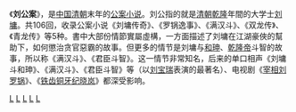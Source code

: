 {{unreferenced|time=2011-05-21T02:54:46+00:00}}
《'''刘公案'''》，是[[中国|中国]][[清朝|清朝]]末年的[[公案小说|公案小说]]。刘公指的就是[[清朝|清朝]][[乾隆|乾隆]]年間的大学士[[刘墉_(清朝)|刘墉]]。共106回，收录公案小说《刘墉传奇》、《罗锅逸事》、《满汉斗》、《双龙传》、《青龙传》等5种。書中大部份情節實屬虛構，一方面描述了刘墉在江湖豪俠的幫助下，如何懲治贪官惡霸的故事。但更多的情节是刘墉与[[和珅|和珅]]、[[乾隆帝|乾隆帝]]斗智的故事，所以称《满汉斗》、《君臣斗智》。这一情节非常知名，后来的单口相声《刘墉斗和珅》、《满汉斗》、《君臣斗智》等（以[[刘宝瑞|刘宝瑞]]表演的最著名）、电视剧《[[宰相刘罗锅|宰相刘罗锅]]》、《[[铁齿铜牙纪晓岚|铁齿铜牙纪晓岚]]》都深受影响。

[[Category:武侠小说|L]]
[[Category:推理小说|L]]
[[Category:公案小说|L]]
[[Category:清朝小说|L]]
[[Category:乾隆時期背景小說|L]]
{{novel-stub}}